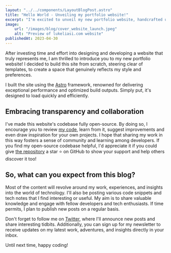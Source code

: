 ```yaml
---
layout: "../../components/LayoutBlogPost.astro"
title: "Hello World - Unveiling my portfolio website!"
excerpt: "I'm excited to unveil my new portfolio website, handcrafted using the Astro framework. Embracing transparency, I've made the codebase fully open-source. Look forward to blog posts on tech insights, experiences, and code snippets, and remember to follow me for regular updates."
image:
    url: "/images/blog/cover_website_launch.jpeg"
    alt: "Preview of lukeliasi.com website"
publishedAt: 2023-04-30
---
```


After investing time and effort into designing and developing a website that truly represents me, I am thrilled to introduce you to my new portfolio website! I decided to build this site from scratch, steering clear of templates, to create a space that genuinely reflects my style and preferences.

I built the site using the [Astro](https://astro.build/) framework, renowned for delivering exceptional performance and optimized build outputs. Simply put, it's designed to load quickly and efficiently.

## Embracing transparency and collaboration
I've made this website's codebase fully open-source. By doing so, I encourage you to review [my code](https://github.com/lukeliasi), learn from it, suggest improvements and even draw inspiration for your own projects. I hope that sharing my work in this way fosters a sense of community and learning among developers. If you find my open-source codebase helpful, I'd appreciate it if you could give [the repository](https://github.com/lukeliasi/lukeliasi.com) a star ⭐ on GitHub to show your support and help others discover it too!

## So, what can you expect from this blog?
Most of the content will revolve around my work, experiences, and insights into the world of technology. I'll also be posting various code snippets and tech notes that I find interesting or useful. My aim is to share valuable knowledge and engage with fellow developers and tech enthusiasts. If time permits, I plan to publish new posts on a regular basis.

Don't forget to follow me on [Twitter](https://twitter.com/lukeliasi), where I'll announce new posts and share interesting tidbits. Additionally, you can sign up for my newsletter to receive updates on my latest work, adventures, and insights directly in your inbox.

Until next time, happy coding!

